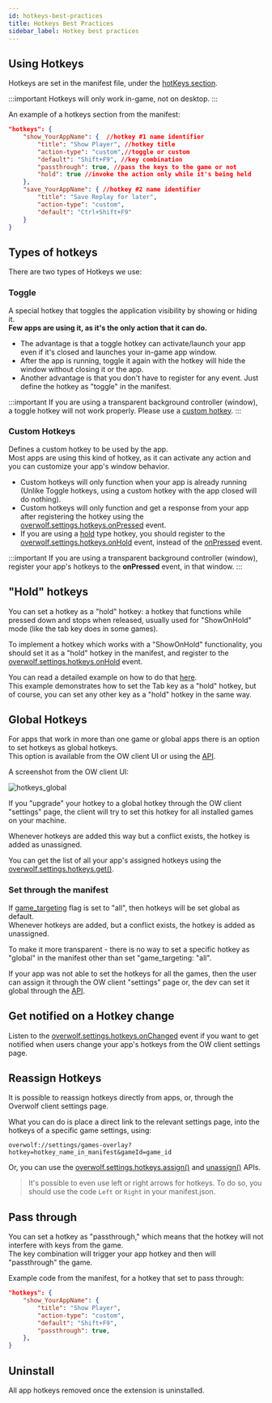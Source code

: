 ```yaml
---
id: hotkeys-best-practices
title: Hotkeys Best Practices
sidebar_label: Hotkey best practices
---
```


## Using Hotkeys

Hotkeys are set in the manifest file, under the [hotKeys section](/api/manifest#hotkeys-object).

:::important
Hotkeys will only work in-game, not on desktop.
:::

An example of a hotkeys section from the manifest:

```json
"hotkeys": {
    "show_YourAppName": {  //hotkey #1 name identifier
        "title": "Show Player", //hotkey title
        "action-type": "custom",//toggle or custom
        "default": "Shift+F9", //key combination
        "passthrough": true, //pass the keys to the game or not
        "hold": true //invoke the action only while it's being held
    },
    "save_YourAppName": { //hotkey #2 name identifier
        "title": "Save Replay for later",
        "action-type": "custom",
        "default": "Ctrl+Shift+F9"
    }
}
```

## Types of hotkeys

There are two types of Hotkeys we use:

### Toggle

A special hotkey that toggles the application visibility by showing or hiding it.  
**Few apps are using it, as it's the only action that it can do.**

* The advantage is that a toggle hotkey can activate/launch your app even if it's closed and launches your in-game app window.  
* After the app is running, toggle it again with the hotkey will hide the window without closing it or the app.
* Another advantage is that you don't have to register for any event. Just define the hotkey as "toggle" in the manifest.

:::important
If you are using a transparent background controller (window), a toggle hotkey will not work properly. Please use a [custom hotkey](#custom).
:::

### Custom Hotkeys

Defines a custom hotkey to be used by the app.  
Most apps are using this kind of hotkey, as it can activate any action and you can customize your app's window behavior.

* Custom hotkeys will only function when your app is already running (Unlike Toggle hotkeys, using a custom hotkey with the app closed will do nothing).
* Custom hotkeys will only function and get a response from your app after registering the hotkey using the [overwolf.settings.hotkeys.onPressed](/api/settings/hotkeys#onpressed) event.
* If you are using a [hold](#hold-hotkeys) type hotkey, you should register to the [overwolf.settings.hotkeys.onHold](/api/settings/hotkeys#onhold) event, instead of the [onPressed](/api/settings/hotkeys#onhold) event.

:::important
If you are using a transparent background controller (window), register your app's hotkeys to the **onPressed** event, in that window.
:::

## "Hold" hotkeys

You can set a hotkey as a "hold" hotkey: a hotkey that functions while pressed down and stops when released, usually used for "ShowOnHold" mode (like the tab key does in some games).

To implement a hotkey which works with a "ShowOnHold" functionality, you should set it as a "hold" hotkey in the manifest, and register to the [overwolf.settings.hotkeys.onHold](/api/settings/hotkeys#onhold) event.

You can read a detailed example on how to do that [here](using-tab#set-the-hotkey-in-the-manifest).  
This example demonstrates how to set the Tab key as a "hold" hotkey, but of course, you can set any other key as a "hold" hotkey in the same way.  

## Global Hotkeys

For apps that work in more than one game or global apps there is an option to set hotkeys as global hotkeys.  
This option is available from the OW client UI or using the [API](/api/settings/hotkeys#assignhotkey-callback).

A screenshot from the OW client UI:

![hotkeys_global](/assets/hotkeys_global.png)

If you "upgrade" your hotkey to a global hotkey through the OW client "settings" page, the client will try to set this hotkey for all installed games on your machine.

Whenever hotkeys are added this way but a conflict exists, the hotkey is added as unassigned.

You can get the list of all your app's assigned hotkeys using the [overwolf.settings.hotkeys.get()](/api/settings/hotkeys#getcallback).

### Set through the manifest

If [game_targeting](/api/manifest#game_targeting) flag is set to "all", then hotkeys will be set global as default.  
Whenever hotkeys are added, but a conflict exists, the hotkey is added as unassigned.

To make it more transparent - there is no way to set a specific hotkey as "global" in the manifest other than set "game_targeting: "all".

If your app was not able to set the hotkeys for all the games, then the user can assign it through the OW client "settings" page or, the dev can set it global through the [API](/api/settings/hotkeys#assignhotkey-callback). 


## Get notified on a Hotkey change

Listen to the [overwolf.settings.hotkeys.onChanged](/api/settings/hotkeys#onchanged) event if you want to get notified when users change your app's hotkeys from the OW client settings page.

## Reassign Hotkeys

It is possible to reassign hotkeys directly from apps, or, through the Overwolf client settings page.

What you can do is place a direct link to the relevant settings page, into the hotkeys of a specific game settings, using:

`overwolf://settings/games-overlay?hotkey=hotkey_name_in_manifest&gameId=game_id`

Or, you can use the [overwolf.settings.hotkeys.assign()](/api/settings/hotkeys#assignhotkey-callback) and [unassign()](/api/settings/hotkeys#unassignhotkey-callback) APIs.

> It's possible to even use left or right arrows for hotkeys. To do so, you should use the code `Left` or `Right` in your manifest.json.

## Pass through 

You can set a hotkey as "passthrough," which means that the hotkey will not interfere with keys from the game.  
The key combination will trigger your app hotkey and then will "passthrough" the game.

Example code from the manifest, for a hotkey that set to pass through:

```json
"hotkeys": {
    "show_YourAppName": { 
        "title": "Show Player",
        "action-type": "custom",
        "default": "Shift+F9",
        "passthrough": true,
    },
}
```

## Uninstall

All app hotkeys removed once the extension is uninstalled.
